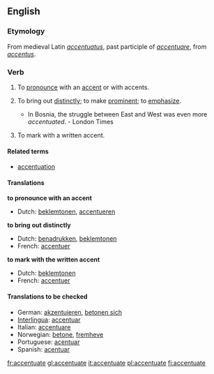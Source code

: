 ==English==
===Etymology===
From medieval Latin ''[[accentuatus]]'', past participle of ''[[accentuare]]'', from ''[[accentus]]''.

===Verb=== 
{{en-infl-reg-other-e|accentuat|e|}}
# {{transitive}} To [[pronounce]] with an [[accent]] or with accents.
# {{transitive}} To bring out [[distinctly]]; to make [[prominent]]; to [[emphasize]].
#* In Bosnia, the struggle between East and West was even more ''accentuated''. - London Times
# {{transitive}} To mark with a written accent.

====Related terms====
* [[accentuation]]

====Translations====
'''to pronounce with an accent'''
{{top}}
*Dutch: [[beklemtonen]], [[accentueren]]
{{mid}}
{{bottom}}

'''to bring out distinctly'''
{{top}}
*Dutch: [[benadrukken]], [[beklemtonen]]
*French: [[accentuer]]
{{mid}}
{{bottom}}

'''to mark with the written accent'''
{{top}}
*Dutch: [[beklemtonen]]
*French: [[accentuer]]
{{mid}}
{{bottom}}

====Translations to be checked====
{{checktrans}}
*German: [[akzentuieren]], [[betonen sich]]
*[[Interlingua]]: [[accentuar]]
*Italian: [[accentuare]]
*Norwegian: [[betone]], [[fremheve]]
*Portuguese: [[acentuar]]
*Spanish: [[acentuar]]

[[fr:accentuate]]
[[gl:accentuate]]
[[it:accentuate]]
[[pl:accentuate]]
[[fi:accentuate]]